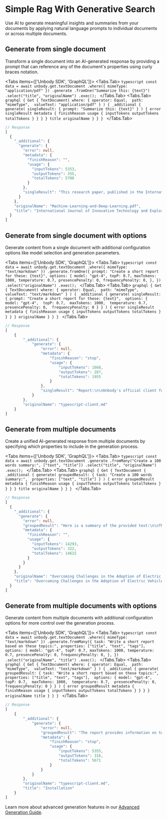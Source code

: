 
# Simple Rag With Generative Search

Use AI to generate meaningful insights and summaries from your documents by applying natural language prompts to individual documents or across multiple documents.

## Generate from single document
Transform a single document into an AI-generated response by providing a prompt that can reference any of the document's properties using curly braces notation.

<Tabs items={['Unbody SDK', 'GraphQL']}>
  <Tabs.Tab>
    ```typescript
    const data = await unbody.get.textDocument
        .where({ mimeType: "application/pdf" })
        .generate
        .fromOne("Summarize this: {text}")
        .select("title", "originalName")
        .exec();
    ```
  </Tabs.Tab>
  <Tabs.Tab>
    ```graphql
    {
      Get {
        TextDocument(
          where: {
            operator: Equal, 
            path: "mimeType", 
            valueText: "application/pdf"
          }
        ) {
          _additional {
            generate(
              singleResult: {
                prompt: "Summarize this: {text}"
              }
            ) {
              error
              singleResult
              metadata {
                finishReason
                usage {
                  inputTokens
                  outputTokens
                  totalTokens
                }
              }
            }
          }
          title
          originalName
        }
      }
    }
    ```
  </Tabs.Tab>
</Tabs>

```typescript
// Response
[
  {
    "_additional": {
      "generate": {
        "error": null,
        "metadata": {
          "finishReason": "",
          "usage": {
            "inputTokens": 5353,
            "outputTokens": 355,
            "totalTokens": 5708
          }
        },
        "singleResult": "This research paper, published in the International Journal of Innovative Technology and Exploring Engineering, explores the relationship between machine learning and deep learning, two branches of artificial intelligence that are integral to data science..."
      }
    },
    "originalName": "Machine-Learning-and-Deep-Learning.pdf",
    "title": "International Journal of Innovative Technology and Exploring Engineering (IJITEE)"
  }
]
```

## Generate from single document with options
Generate content from a single document with additional configuration options like model selection and generation parameters.

<Tabs items={['Unbody SDK', 'GraphQL']}>
  <Tabs.Tab>
    ```typescript
    const data = await unbody.get.textDocument
        .where({ mimeType: "text/markdown" })
        .generate.fromOne({
            prompt: "Create a short report for these: {text}",
            options: {
                model: "gpt-4",
                topP: 0.7,
                maxTokens: 1000,
                temperature: 0.7,
                presencePenalty: 0,
                frequencyPenalty: 0,
            },
        })
        .select("originalName")
        .exec();
    ```
  </Tabs.Tab>
  <Tabs.Tab>
    ```graphql
    {
      Get {
        TextDocument(
          where: {
            operator: Equal, 
            path: "mimeType", 
            valueText: "text/markdown"
          }
        ) {
          _additional {
            generate(
              singleResult: {
                prompt: "Create a short report for these: {text}", 
                options: {
                  model: "gpt-4", 
                  topP: 0.7, 
                  maxTokens: 1000, 
                  temperature: 0.7, 
                  presencePenalty: 0, 
                  frequencyPenalty: 0
                }
              }
            ) {
              error
              singleResult
              metadata {
                finishReason
                usage {
                  inputTokens
                  outputTokens
                  totalTokens
                }
              }
            }
          }
          originalName
        }
      }
    }
    ```
  </Tabs.Tab>
</Tabs>

```typescript
// Response
[
    {
        "_additional": {
            "generate": {
                "error": null,
                "metadata": {
                    "finishReason": "stop",
                    "usage": {
                        "inputTokens": 1668,
                        "outputTokens": 287,
                        "totalTokens": 1955
                    }
                },
                "singleResult": "Report:\n\nUnbody's official client for Typescript/Javascript is a powerful tool..."
            }
        },
        "originalName": "typescript-client.md"
    }
]
```

## Generate from multiple documents
Create a unified AI-generated response from multiple documents by specifying which properties to include in the generation process.

<Tabs items={['Unbody SDK', 'GraphQL']}>
  <Tabs.Tab>
    ```typescript
    const data = await unbody.get.textDocument
        .generate
        .fromMany("Create a 100 words summary:", ["text", "title"])
        .select("title", "originalName")
        .exec();
    ```
  </Tabs.Tab>
  <Tabs.Tab>
    ```graphql
    {
      Get {
        TextDocument {
          _additional {
            generate(
              groupedResult: {
                task: "Create a 100 words summary:", 
                properties: ["text", "title"]
              }
            ) {
              error
              groupedResult
              metadata {
                finishReason
                usage {
                  inputTokens
                  outputTokens
                  totalTokens
                }
              }
            }
          }
          title
          originalName
        }
      }
    }
    ```
  </Tabs.Tab>
</Tabs>

```typescript
// Response
[
  {
    "_additional": {
      "generate": {
        "error": null,
        "groupedResult": "Here is a summary of the provided text:\n\nThe text includes a variety of topics...",
        "metadata": {
          "finishReason": "",
          "usage": {
            "inputTokens": 14293,
            "outputTokens": 322,
            "totalTokens": 14615
          }
        }
      }
    },
    "originalName": "Overcoming Challenges in the Adoption of Electric Vehicles_ A Roadmap for Urban Transformation.docx",
    "title": "Overcoming Challenges in the Adoption of Electric Vehicles: A Roadmap for Urban Transformation"
  }
]
```

## Generate from multiple documents with options
Generate content from multiple documents with additional configuration options for more control over the generation process.

<Tabs items={['Unbody SDK', 'GraphQL']}>
  <Tabs.Tab>
    ```typescript
    const data = await unbody.get.textDocument
        .where({ mimeType: "text/markdown" })
        .generate.fromMany({
            task: "Write a short report based on these topics:",
            properties: ["title", "text", "tags"],
            options: {
                model: "gpt-4",
                topP: 0.7,
                maxTokens: 1000,
                temperature: 0.7,
                presencePenalty: 0,
                frequencyPenalty: 0,
            },
        })
        .select("originalName", "title")
        .exec();
    ```
  </Tabs.Tab>
  <Tabs.Tab>
    ```graphql
    {
      Get {
        TextDocument(
          where: {
            operator: Equal, 
            path: "mimeType", 
            valueText: "text/markdown"
          }
        ) {
          _additional {
            generate(
              groupedResult: {
                task: "Write a short report based on these topics:", 
                properties: ["title", "text", "tags"], 
                options: {
                  model: "gpt-4", 
                  topP: 0.7, 
                  maxTokens: 1000, 
                  temperature: 0.7, 
                  presencePenalty: 0, 
                  frequencyPenalty: 0
                }
              }
            ) {
              error
              groupedResult
              metadata {
                finishReason
                usage {
                  inputTokens
                  outputTokens
                  totalTokens
                }
              }
            }
          }
          originalName
          title
        }
      }
    }
    ```
  </Tabs.Tab>
</Tabs>

```typescript
// Response
[
    {
        "_additional": {
            "generate": {
                "error": null,
                "groupedResult": "The report provides information on two main topics...",
                "metadata": {
                    "finishReason": "stop",
                    "usage": {
                        "inputTokens": 5355,
                        "outputTokens": 316,
                        "totalTokens": 5671
                    }
                }
            }
        },
        "originalName": "typescript-client.md",
        "title": "Installation"
    }
]
```

Learn more about advanced generation features in our [Advanced Generation Guide](/guides/advanced-generation).